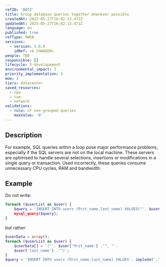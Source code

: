 ```yaml
---
refID: '0072'
title: Group database queries together whenever possible
createdAt: 2025-05-27T16:02:13.471Z
updatedAt: 2025-05-27T16:02:13.471Z
language: en
published: true
refType: RWEB
versions:
  - version: 5.0.0
    idRef: <A CHANGER>
people: TBD
responsible: []
lifecycle: 3-developement
environmental_impact: 3
priority_implementation: 3
moe: 3
tiers: datacenter
saved_resources:
  - cpu
  - ram
  - network
validations:
  - rule: of non-grouped queries
    maxValue: '0'
---
```


## Description

For example, SQL queries within a loop pose major performance problems, especially if the SQL servers are not on the local machine. These servers are optimised to handle several selections, insertions or modifications in a single query or transaction. Used incorrectly, these queries consume unnecessary CPU cycles, RAM and bandwidth.

## Example

Do not write:

```php
foreach ($userList as $user) {
    $query = 'INSERT INTO users (ﬁrst_name,last_name) VALUES("'. $user['ﬁrst_name'] .'", "'. $user['last_ name'] .'")';
    mysql_query($query);
}
```

but rather:

```php
$userData = array();
foreach ($userList as $user) {
    $userData[] = '("'. $user['ﬁrst_name'] .'", "'.
    $user['last_name'] .'")';
}
$query = 'INSERT INTO users (ﬁrst_name,last_name) VALUES'. implode(',', $userData); mysql_query($query);
```
